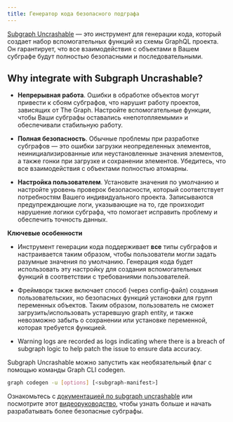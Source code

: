 ```yaml
---
title: Генератор кода безопасного подграфа
---
```


[Subgraph Uncrashable](https://float-capital.github.io/float-subgraph-uncrashable/) — это инструмент для генерации кода, который создает набор вспомогательных функций из схемы GraphQL проекта. Он гарантирует, что все взаимодействия с объектами в Вашем субграфе будут полностью безопасными и последовательными.

## Why integrate with Subgraph Uncrashable?

- **Непрерывная работа**. Ошибки в обработке объектов могут привести к сбоям субграфов, что нарушит работу проектов, зависящих от The Graph. Настройте вспомогательные функции, чтобы Ваши субграфы оставались «непотопляемыми» и обеспечивали стабильную работу.

- **Полная безопасность**. Обычные проблемы при разработке субграфов — это ошибки загрузки неопределенных элементов, неинициализированные или неустановленные значения элементов, а также гонки при загрузке и сохранении элементов. Убедитесь, что все взаимодействия с объектами полностью атомарны.

- **Настройка пользователем**. Установите значения по умолчанию и настройте уровень проверок безопасности, который соответствует потребностям Вашего индивидуального проекта. Записываются предупреждающие логи, указывающие на то, где произходит нарушение логики субграфа, что помогает исправить проблему и обеспечить точность данных.

**Ключевые особенности**

- Инструмент генерации кода поддерживает **все** типы субграфов и настраивается таким образом, чтобы пользователи могли задать разумные значения по умолчанию. Генерация кода будет использовать эту настройку для создания вспомогательных функций в соответствии с требованиями пользователей.

- Фреймворк также включает способ (через config-файл) создания пользовательских, но безопасных функций установки для групп переменных объектов. Таким образом, пользователь не сможет загрузить/использовать устаревшую graph entity, и также невозможно забыть о сохранении или установке переменной, которая требуется функцией.

- Warning logs are recorded as logs indicating where there is a breach of subgraph logic to help patch the issue to ensure data accuracy.

Subgraph Uncrashable можно запустить как необязательный флаг с помощью команды Graph CLI codegen.

```sh
graph codegen -u [options] [<subgraph-manifest>]
```

Ознакомьтесь с [документацией по subgraph uncrashable](https://float-capital.github.io/float-subgraph-uncrashable/docs/) или посмотрите этот [видеоруководство](https://float-capital.github.io/float-subgraph-uncrashable/docs/tutorial), чтобы узнать больше и начать разрабатывать более безопасные субграфы.
